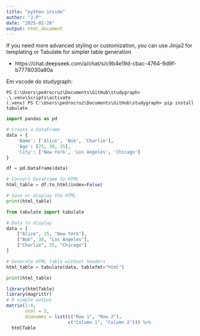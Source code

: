 ```yaml
---
title: "python inside"
author: "J.P"
date: "2025-02-28"
output: html_document
---
```




If you need more advanced styling or customization, you can use Jinja2 for templating or Tabulate for simpler table generation

* https://chat.deepseek.com/a/chat/s/c9b4e19d-cbac-4764-9d9f-b7778030a80a


Em vscode do studygraph:
```
PS C:\Users\pedrocruz\Documents\GitHub\studygraph> .\.venv\Scripts\activate
(.venv) PS C:\Users\pedrocruz\Documents\GitHub\studygraph> pip install tabulate
```



```python

import pandas as pd

# Create a DataFrame
data = {
    'Name': ['Alice', 'Bob', 'Charlie'],
    'Age': [25, 30, 35],
    'City': ['New York', 'Los Angeles', 'Chicago']
}

df = pd.DataFrame(data)

# Convert DataFrame to HTML
html_table = df.to_html(index=False)

# Save or display the HTML
print(html_table)
```



```python
from tabulate import tabulate

# Data to display
data = [
    ["Alice", 25, "New York"],
    ["Bob", 30, "Los Angeles"],
    ["Charlie", 35, "Chicago"]
]

# Generate HTML table without headers
html_table = tabulate(data, tablefmt="html")

print(html_table)
```



```r
library(htmlTable)
library(magrittr)
# A simple output
matrix(1:4,
       ncol = 2,
       dimnames = list(c("Row 1", "Row 2"),
                       c("Column 1", "Column 2"))) %>% 
  htmlTable
```  

